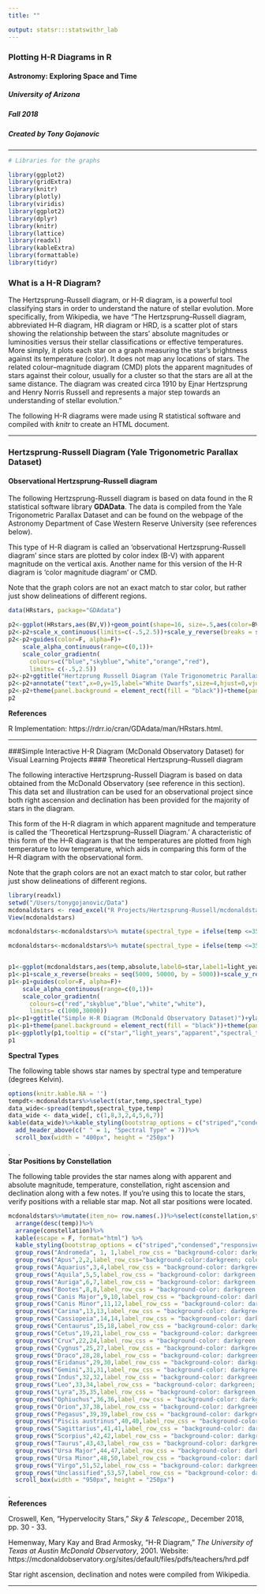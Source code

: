 ```yaml
---
title: ""

output: statsr:::statswithr_lab
---
```


### Plotting H-R Diagrams in R
#### Astronomy: Exploring Space and Time
##### University of Arizona
##### Fall 2018
##### Created by Tony Gojanovic
***

```r
# Libraries for the graphs

library(ggplot2)
library(gridExtra)
library(knitr)
library(plotly)
library(viridis)
library(ggplot2)
library(dplyr)
library(knitr)
library(lattice)
library(readxl)
library(kableExtra)
library(formattable)
library(tidyr)

```

### What is a H-R Diagram?

The Hertzsprung-Russell diagram, or H-R diagram, is a powerful tool classifying stars in order to understand the nature of stellar evolution.  More specifically, from Wikipedia, we have "The Hertzsprung–Russell diagram, abbreviated H–R diagram, HR diagram or HRD, is a scatter plot of stars showing the relationship between the stars' absolute magnitudes or luminosities versus their stellar classifications or effective temperatures. More simply, it plots each star on a graph measuring the star's brightness against its temperature (color). It does not map any locations of stars. The related colour–magnitude diagram (CMD) plots the apparent magnitudes of stars against their colour, usually for a cluster so that the stars are all at the same distance. The diagram was created circa 1910 by Ejnar Hertzsprung and Henry Norris Russell and represents a major step towards an understanding of stellar evolution."

The following H-R diagrams were made using R statistical software and compiled with *knitr* to create an HTML document.

***

### Hertzsprung-Russell Diagram (Yale Trigonometric Parallax Dataset)
#### Observational Hertzsprung–Russell diagram

The following Hertzsprung-Russell diagram is based on data found in the  R statistical software library **GDAData**. The data is compiled from the Yale Trigonometric Parallax Dataset and can be found on the webpage of the Astronomy Department of Case Western Reserve University (see references below).

This type of H-R diagram is  called an 'observational Hertzsprung-Russell diagram' since stars are plotted by color index (B-V) with apparent magnitude on the vertical axis.  Another name for this version of the H-R diagram is 'color magnitude diagram' or CMD.

Note that the graph colors are not an exact match to star color, but rather just show delineations of different regions.

```r
data(HRstars, package="GDAdata")
```

```r
p2<-ggplot(HRstars,aes(BV,V))+geom_point(shape=16, size=.5,aes(color=BV))
p2<-p2+scale_x_continuous(limits=c(-.5,2.5))+scale_y_reverse(breaks = seq(-10,24,by=2))
p2<-p2+guides(color=F, alpha=F)+
    scale_alpha_continuous(range=c(0,1))+
    scale_color_gradientn(
      colours=c("blue","skyblue","white","orange","red"),
      limits= c(-.5,2.5))
p2<-p2+ggtitle("Hertzprung Russell Diagram (Yale Trigonometric Parallax Dataset)")+xlab("Color Index B-V")+ylab("Abolute Magnitude")
p2<-p2+annotate("text",x=0,y=15,label="White Dwarfs",size=4,hjust=0,vjust=0,color="white")+annotate("text",x=1.75,y=12,label="Main Sequence",size=4,hjust=0,vjust=0,color="white")+annotate("text",x=1.9,y=4,label="Giants",size=4,hjust=0,vjust=0,color="white")+annotate("text",x=2,y=-0,label="Supergiants",size=4,hjust=0,vjust=0,color="white")
p2<-p2+theme(panel.background = element_rect(fill = "black"))+theme(panel.grid.major = element_blank(), panel.grid.minor = element_blank())
p2
```

**References**

R Implementation: https://rdrr.io/cran/GDAdata/man/HRstars.html.

***

###Simple Interactive H-R Diagram (McDonald Observatory Dataset) for Visual Learning Projects
#### Theoretical Hertzsprung–Russell diagram

The following interactive Hertzsprung-Russell Diagram is based on data obtained from the McDonald Observatory (see reference in this section).  This data set and illustration can be used for an observational project since both right ascension and declination has been provided for the majority of stars in the diagram.

This form of the H-R diagram in which apparent magnitude and temperature is called the 'Theoretical Hertzsprung–Russell Diagram.' A characteristic of this form of the H–R diagram is that the temperatures are plotted from high temperature to low temperature, which aids in comparing this form of the H–R diagram with the observational form.

Note that the graph colors are not an exact match to star color, but rather just show delineations of different regions.

```r
library(readxl)
setwd("/Users/tonygojanovic/Data")
mcdonaldstars <- read_excel("R Projects/Hertzsprung-Russell/mcdonaldstars.xlsx")
View(mcdonaldstars)
```

```r
mcdonaldstars<-mcdonaldstars%>% mutate(spectral_type = ifelse(temp <=3500  & temp > 2000, "M", ifelse(temp <=4900 & temp >3500, "K",ifelse(temp <=6000 & temp > 4900,"G",ifelse(temp <=7400 & temp > 60000,"F",ifelse(temp  <=9900 & temp > 7400,"A",ifelse(temp<=28000 & temp > 9900, "B",ifelse(temp <=50000 & temp > 28000,"O","F"))))))))
```

```r

mcdonaldstars<-mcdonaldstars%>% mutate(spectral_type = ifelse(temp <=3500  & temp > 2000, "M", ifelse(temp <=4900 & temp >3500, "K",ifelse(temp <=6000 & temp > 4900,"G",ifelse(temp <=7400 & temp > 60000,"F",ifelse(temp  <=9900 & temp > 7400,"A",ifelse(temp<=28000 & temp > 9900, "B",ifelse(temp <=50000 & temp > 28000,"O","F"))))))))


p1<-ggplot(mcdonaldstars,aes(temp,absolute,label0=star,label1=light_years,label2=apparent,label3=spectral_type,label4=temp,label5=constellation,label6=notes,label7=RA,label8=Dec))+geom_point(aes(color=temp))
p1<-p1+scale_x_reverse(breaks = seq(5000, 50000, by = 5000))+scale_y_reverse(breaks = seq(-10,20,by=2))
p1<-p1+guides(color=F, alpha=F)+
    scale_alpha_continuous(range=c(0,1))+
    scale_color_gradientn(
      colours=c("red","skyblue","blue","white","white"),
      limits= c(1000,30000))
p1<-p1+ggtitle("Simple H-R Diagram (McDonald Observatory Dataset)")+ylab("Absolute Magnitude")+xlab("Degrees Kelvin")
p1<-p1+theme(panel.background = element_rect(fill = "black"))+theme(panel.grid.major = element_blank(), panel.grid.minor = element_blank())
p1<-ggplotly(p1,tooltip = c("star","light_years","apparent","spectral_type","constellation","notes","RA","Dec"))
p1
```

**Spectral Types**

The following table shows star names by spectral type and temperature (degrees Kelvin).

```r
options(knitr.kable.NA = '')
tempdt<-mcdonaldstars%>%select(star,temp,spectral_type)
data_wide<-spread(tempdt,spectral_type,temp)
data_wide <- data_wide[, c(1,8,3,2,4,5,6,7)]
kable(data_wide)%>%kable_styling(bootstrap_options = c("striped","condensed","responsive"),font_size=12, full_width = F,position = "left")%>%
  add_header_above(c(" " = 1, "Spectral Type" = 7))%>%
  scroll_box(width = "400px", height = "250px")

```
.  
**Star Positions by Constellation**

The following table provides the star names along with apparent and absolute magnitude, temperature, constellation, right ascension and declination along with a few notes.  If you're using this to locate the stars, verify positions with a reliable star map.  Not all star positions were located.

```r
mcdonaldstars%>%mutate(item_no= row.names(.))%>%select(constellation,star,apparent,absolute,temp,spectral_type, RA,Dec,notes) %>% 
  arrange(desc(temp))%>%
  arrange(constellation)%>%
  kable(escape = F, format="html") %>%
  kable_styling(bootstrap_options = c("striped","condensed","responsive"),font_size=12, full_width = F)%>%
  group_rows("Andromeda", 1, 1,label_row_css = "background-color: darkgreen; color: white;")%>%
  group_rows("Apus",2,2,label_row_css="background-color:darkgreen; color:white;")%>%
  group_rows("Aquarius",3,4,label_row_css = "background-color: darkgreen; color: white;")%>%
  group_rows("Aquila",5,5,label_row_css = "background-color: darkgreen; color: white;")%>%
  group_rows("Auriga",6,7,label_row_css = "background-color: darkgreen; color: white;")%>%
  group_rows("Bootes",8,8,label_row_css = "background-color: darkgreen; color: white;")%>%
  group_rows("Canis Major",9,10,label_row_css = "background-color: darkgreen; color: white;")%>%
  group_rows("Canis Minor",11,12,label_row_css = "background-color: darkgreen; color: white;")%>%
  group_rows("Carina",13,13,label_row_css = "background-color: darkgreen; color: white;")%>%
  group_rows("Cassiopeia",14,14,label_row_css = "background-color: darkgreen; color: white;")%>%
  group_rows("Centaurus",15,18,label_row_css = "background-color: darkgreen; color: white;")%>%
  group_rows("Cetus",19,21,label_row_css = "background-color: darkgreen; color: white;")%>%
  group_rows("Crux",22,24,label_row_css = "background-color: darkgreen; color: white;")%>%
  group_rows("Cygnus",25,27,label_row_css = "background-color: darkgreen; color: white;")%>%
  group_rows("Draco",28,28,label_row_css = "background-color: darkgreen; color:white")%>%
  group_rows("Eridanus",29,30,label_row_css = "background-color: darkgreen; color: white;")%>%
  group_rows("Gemini",31,31,label_row_css = "background-color: darkgreen; color: white;")%>%
  group_rows("Indus",32,32,label_row_css = "background-color: darkgreen; color: white;")%>%
  group_rows("Leo",33,34,label_row_css = "background-color: darkgreen; color: white;")%>%
  group_rows("Lyra",35,35,label_row_css = "background-color: darkgreen; color: white;")%>%
  group_rows("Ophiuchus",36,36,label_row_css = "background-color: darkgreen; color: white;")%>%
  group_rows("Orion",37,38,label_row_css = "background-color: darkgreen; color: white;")%>%
  group_rows("Pegasus",39,39,label_row_css = "background-color: darkgreen; color: white")%>%
  group_rows("Piscis austrinus",40,40,label_row_css = "background-color: darkgreen; color: white;")%>%
  group_rows("Sagittarius",41,41,label_row_css = "background-color: darkgreen; color: white;")%>%
  group_rows("Scorpius",42,42,label_row_css = "background-color: darkgreen; color: white;")%>%
  group_rows("Taurus",43,43,label_row_css = "background-color: darkgreen; color: white;")%>%
  group_rows("Ursa Major",44,47,label_row_css = "background-color: darkgreen; color: white;")%>%
  group_rows("Ursa Minor",48,50,label_row_css = "background-color: darkgreen; color: white;")%>%
  group_rows("Virgo",51,52,label_row_css = "background-color: darkgreen; color: white;")%>%
  group_rows("Unclassified",53,57,label_row_css = "background-color: darkgreen; color: white;")%>%
  scroll_box(width = "950px", height = "250px")
```

.  
**References**

Croswell, Ken, "Hypervelocity Stars," *Sky & Telescope,*, December 2018, pp. 30 - 33.

Hemenway, Mary Kay and Brad Armosky, "H-R Diagram," *The University of Texas at Austin McDonald Observatory*, 2001.
Website: https://mcdonaldobservatory.org/sites/default/files/pdfs/teachers/hrd.pdf

Star right ascension, declination and notes were compiled from Wikipedia.

***

